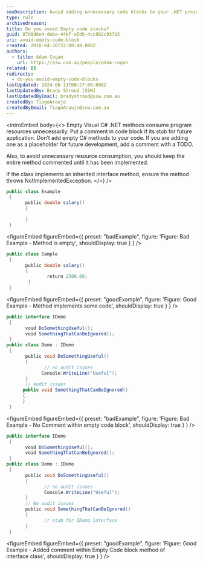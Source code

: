 ```yaml
---
seoDescription: Avoid adding unnecessary code blocks to your .NET projects by commenting out empty Visual C# methods and interfaces.
type: rule
archivedreason:
title: Do you avoid Empty code blocks?
guid: 87d8d6e4-deba-44bf-a5db-4cc8b2c937b5
uri: avoid-empty-code-block
created: 2018-04-30T22:08:48.000Z
authors:
  - title: Adam Cogan
    url: https://ssw.com.au/people/adam-cogan
related: []
redirects:
  - do-you-avoid-empty-code-blocks
lastUpdated: 2024-06-11T00:27:00.000Z
lastUpdatedBy: Brady Stroud [SSW]
lastUpdatedByEmail: bradystroud@ssw.com.au
createdBy: TiagoAraujo
createdByEmail: TiagoAraujo@ssw.com.au
---
```


<introEmbed
  body={<>
Empty Visual C# .NET methods consume program resources unnecessarily. Put a comment in code block if its stub for future application.
Don’t add empty C# methods to your code. If you are adding one as a placeholder for future development, add a comment with a TODO.

Also, to avoid unnecessary resource consumption, you should keep the entire method commented until it has been implemented.

If the class implements an inherited interface method, ensure the method throws NotImplementedException.
  </>}
/>
```cs
public class Example
 {
       public double salary()
       {

       }
 }
```

<figureEmbed figureEmbed={{
  preset: "badExample",
  figure: 'Figure: Bad Example - Method is empty',
  shouldDisplay: true
} } />


```cs
public class Sample
 {
       public double salary()
       {
               return 2500.00;
        }
 }
```

<figureEmbed figureEmbed={{
  preset: "goodExample",
  figure: 'Figure: Good Example - Method implements some code',
  shouldDisplay: true
} } />


```cs
public interface IDemo
 {
       void DoSomethingUseful();
       void SomethingThatCanBeIgnored();
 }
public class Demo : IDemo
 {
       public void DoSomethingUseful()
       {
              // no audit issues
             Console.WriteLine("Useful");
       }
       // audit issues
      public void SomethingThatCanBeIgnored()
      {
      }
 }
```

<figureEmbed figureEmbed={{
  preset: "badExample",
  figure: 'Figure: Bad Example - No Comment within empty code block',
  shouldDisplay: true
} } />


```cs
public interface IDemo
 {
       void DoSomethingUseful();
       void SomethingThatCanBeIgnored();
 }
public class Demo : IDemo
 {
       public void DoSomethingUseful()
       {
              // no audit issues
              Console.WriteLine("Useful");
       }
       // No audit issues
       public void SomethingThatCanBeIgnored()
       {
              // stub for IDemo interface
       }
 }
```

<figureEmbed figureEmbed={{
  preset: "goodExample",
  figure: 'Figure: Good Example - Added comment within Empty Code block method of interface class',
  shouldDisplay: true
} } />
